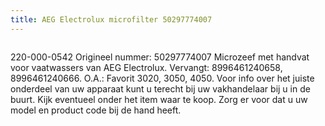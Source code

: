 ```yaml
---
title: AEG Electrolux microfilter 50297774007
---
```



<Image src={imageProduct} width={imageProduct.width} alt="" />


220-000-0542
Origineel nummer: 50297774007
Microzeef met handvat voor vaatwassers van AEG Electrolux.
Vervangt: 8996461240658, 8996461240666.
O.A.: Favorit 3020, 3050, 4050.
Voor info over het juiste onderdeel van uw apparaat kunt u terecht bij uw vakhandelaar bij u in de buurt. Kijk eventueel onder het item waar te koop. Zorg er voor dat u uw model en product code bij de hand heeft.

